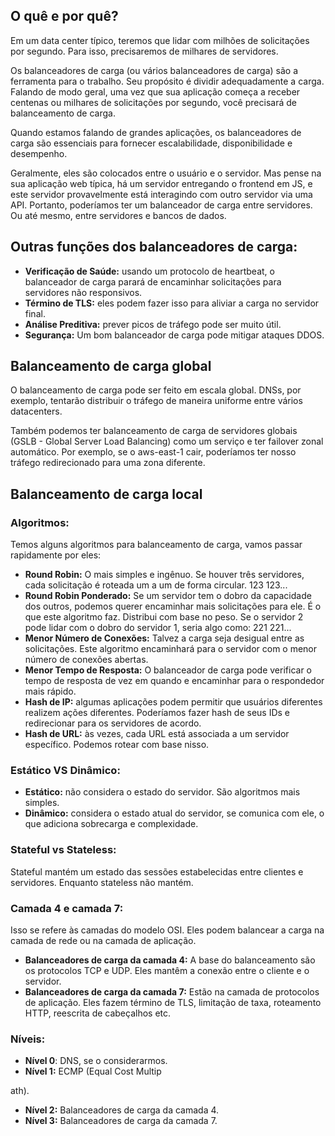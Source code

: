 ## O quê e por quê?

Em um data center típico, teremos que lidar com milhões de solicitações por segundo. Para isso, precisaremos de milhares de servidores.

Os balanceadores de carga (ou vários balanceadores de carga) são a ferramenta para o trabalho. Seu propósito é dividir adequadamente a carga. Falando de modo geral, uma vez que sua aplicação começa a receber centenas ou milhares de solicitações por segundo, você precisará de balanceamento de carga.

Quando estamos falando de grandes aplicações, os balanceadores de carga são essenciais para fornecer escalabilidade, disponibilidade e desempenho.


Geralmente, eles são colocados entre o usuário e o servidor. Mas pense na sua aplicação web típica, há um servidor entregando o frontend em JS, e este servidor provavelmente está interagindo com outro servidor via uma API. Portanto, poderíamos ter um balanceador de carga entre servidores. Ou até mesmo, entre servidores e bancos de dados.


## Outras funções dos balanceadores de carga:

- **Verificação de Saúde:** usando um protocolo de heartbeat, o balanceador de carga parará de encaminhar solicitações para servidores não responsivos.
- **Término de TLS:** eles podem fazer isso para aliviar a carga no servidor final.
- **Análise Preditiva:** prever picos de tráfego pode ser muito útil.
- **Segurança:** Um bom balanceador de carga pode mitigar ataques DDOS.

## Balanceamento de carga global

O balanceamento de carga pode ser feito em escala global. DNSs, por exemplo, tentarão distribuir o tráfego de maneira uniforme entre vários datacenters.

Também podemos ter balanceamento de carga de servidores globais (GSLB - Global Server Load Balancing) como um serviço e ter failover zonal automático. Por exemplo, se o aws-east-1 cair, poderíamos ter nosso tráfego redirecionado para uma zona diferente.

## Balanceamento de carga local

### Algoritmos:

Temos alguns algoritmos para balanceamento de carga, vamos passar rapidamente por eles:

- **Round Robin:** O mais simples e ingênuo. Se houver três servidores, cada solicitação é roteada um a um de forma circular. 123 123...
- **Round Robin Ponderado:** Se um servidor tem o dobro da capacidade dos outros, podemos querer encaminhar mais solicitações para ele. É o que este algoritmo faz. Distribui com base no peso. Se o servidor 2 pode lidar com o dobro do servidor 1, seria algo como: 221 221...
- **Menor Número de Conexões:** Talvez a carga seja desigual entre as solicitações. Este algoritmo encaminhará para o servidor com o menor número de conexões abertas.
- **Menor Tempo de Resposta:** O balanceador de carga pode verificar o tempo de resposta de vez em quando e encaminhar para o respondedor mais rápido.
- **Hash de IP:** algumas aplicações podem permitir que usuários diferentes realizem ações diferentes. Poderíamos fazer hash de seus IDs e redirecionar para os servidores de acordo.
- **Hash de URL:** às vezes, cada URL está associada a um servidor específico. Podemos rotear com base nisso.

### Estático VS Dinâmico:

- **Estático:** não considera o estado do servidor. São algoritmos mais simples.
- **Dinâmico:** considera o estado atual do servidor, se comunica com ele, o que adiciona sobrecarga e complexidade.

### Stateful vs Stateless:

Stateful mantém um estado das sessões estabelecidas entre clientes e servidores. Enquanto stateless não mantém.

### Camada 4 e camada 7:

Isso se refere às camadas do modelo OSI. Eles podem balancear a carga na camada de rede ou na camada de aplicação.

- **Balanceadores de carga da camada 4:** A base do balanceamento são os protocolos TCP e UDP. Eles mantêm a conexão entre o cliente e o servidor.
- **Balanceadores de carga da camada 7:** Estão na camada de protocolos de aplicação. Eles fazem término de TLS, limitação de taxa, roteamento HTTP, reescrita de cabeçalhos etc.

### Níveis:

- **Nível 0**: DNS, se o considerarmos.
- **Nível 1:** ECMP (Equal Cost Multip

ath).
- **Nível 2:** Balanceadores de carga da camada 4.
- **Nível 3:** Balanceadores de carga da camada 7.